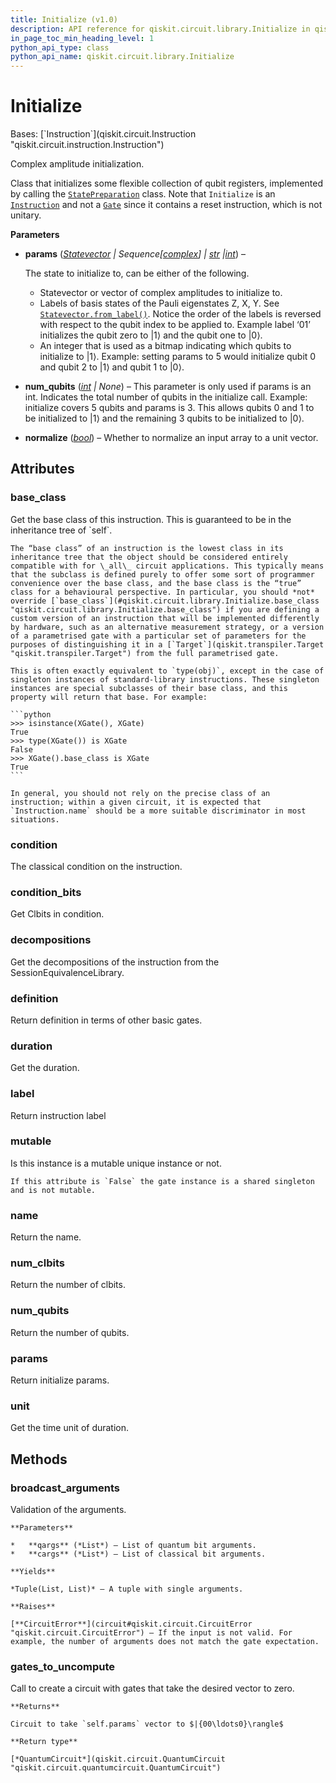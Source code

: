 ```yaml
---
title: Initialize (v1.0)
description: API reference for qiskit.circuit.library.Initialize in qiskit v1.0
in_page_toc_min_heading_level: 1
python_api_type: class
python_api_name: qiskit.circuit.library.Initialize
---
```


# Initialize

<Class id="qiskit.circuit.library.Initialize" isDedicatedPage={true} github="https://github.com/Qiskit/qiskit/tree/stable/1.0/qiskit/circuit/library/data_preparation/initializer.py#L32-L96" signature="qiskit.circuit.library.Initialize(params, num_qubits=None, normalize=False)" modifiers="class">
  Bases: [`Instruction`](qiskit.circuit.Instruction "qiskit.circuit.instruction.Instruction")

  Complex amplitude initialization.

  Class that initializes some flexible collection of qubit registers, implemented by calling the [`StatePreparation`](qiskit.circuit.library.StatePreparation "qiskit.circuit.library.StatePreparation") class. Note that `Initialize` is an [`Instruction`](qiskit.circuit.Instruction "qiskit.circuit.Instruction") and not a [`Gate`](qiskit.circuit.Gate "qiskit.circuit.Gate") since it contains a reset instruction, which is not unitary.

  **Parameters**

  *   **params** ([*Statevector*](qiskit.quantum_info.Statevector "qiskit.quantum_info.Statevector") *| Sequence\[*[*complex*](https://docs.python.org/3/library/functions.html#complex "(in Python v3.12)")*] |* [*str*](https://docs.python.org/3/library/stdtypes.html#str "(in Python v3.12)")  *|*[*int*](https://docs.python.org/3/library/functions.html#int "(in Python v3.12)")) –

      The state to initialize to, can be either of the following.

      *   Statevector or vector of complex amplitudes to initialize to.
      *   Labels of basis states of the Pauli eigenstates Z, X, Y. See [`Statevector.from_label()`](qiskit.quantum_info.Statevector#from_label "qiskit.quantum_info.Statevector.from_label"). Notice the order of the labels is reversed with respect to the qubit index to be applied to. Example label ‘01’ initializes the qubit zero to $|1\rangle$ and the qubit one to $|0\rangle$.
      *   An integer that is used as a bitmap indicating which qubits to initialize to $|1\rangle$. Example: setting params to 5 would initialize qubit 0 and qubit 2 to $|1\rangle$ and qubit 1 to $|0\rangle$.

  *   **num\_qubits** ([*int*](https://docs.python.org/3/library/functions.html#int "(in Python v3.12)") *| None*) – This parameter is only used if params is an int. Indicates the total number of qubits in the initialize call. Example: initialize covers 5 qubits and params is 3. This allows qubits 0 and 1 to be initialized to $|1\rangle$ and the remaining 3 qubits to be initialized to $|0\rangle$.

  *   **normalize** ([*bool*](https://docs.python.org/3/library/functions.html#bool "(in Python v3.12)")) – Whether to normalize an input array to a unit vector.

  ## Attributes

  ### base\_class

  <Attribute id="qiskit.circuit.library.Initialize.base_class">
    Get the base class of this instruction. This is guaranteed to be in the inheritance tree of `self`.

    The “base class” of an instruction is the lowest class in its inheritance tree that the object should be considered entirely compatible with for \_all\_ circuit applications. This typically means that the subclass is defined purely to offer some sort of programmer convenience over the base class, and the base class is the “true” class for a behavioural perspective. In particular, you should *not* override [`base_class`](#qiskit.circuit.library.Initialize.base_class "qiskit.circuit.library.Initialize.base_class") if you are defining a custom version of an instruction that will be implemented differently by hardware, such as an alternative measurement strategy, or a version of a parametrised gate with a particular set of parameters for the purposes of distinguishing it in a [`Target`](qiskit.transpiler.Target "qiskit.transpiler.Target") from the full parametrised gate.

    This is often exactly equivalent to `type(obj)`, except in the case of singleton instances of standard-library instructions. These singleton instances are special subclasses of their base class, and this property will return that base. For example:

    ```python
    >>> isinstance(XGate(), XGate)
    True
    >>> type(XGate()) is XGate
    False
    >>> XGate().base_class is XGate
    True
    ```

    In general, you should not rely on the precise class of an instruction; within a given circuit, it is expected that `Instruction.name` should be a more suitable discriminator in most situations.
  </Attribute>

  ### condition

  <Attribute id="qiskit.circuit.library.Initialize.condition">
    The classical condition on the instruction.
  </Attribute>

  ### condition\_bits

  <Attribute id="qiskit.circuit.library.Initialize.condition_bits">
    Get Clbits in condition.
  </Attribute>

  ### decompositions

  <Attribute id="qiskit.circuit.library.Initialize.decompositions">
    Get the decompositions of the instruction from the SessionEquivalenceLibrary.
  </Attribute>

  ### definition

  <Attribute id="qiskit.circuit.library.Initialize.definition">
    Return definition in terms of other basic gates.
  </Attribute>

  ### duration

  <Attribute id="qiskit.circuit.library.Initialize.duration">
    Get the duration.
  </Attribute>

  ### label

  <Attribute id="qiskit.circuit.library.Initialize.label">
    Return instruction label
  </Attribute>

  ### mutable

  <Attribute id="qiskit.circuit.library.Initialize.mutable">
    Is this instance is a mutable unique instance or not.

    If this attribute is `False` the gate instance is a shared singleton and is not mutable.
  </Attribute>

  ### name

  <Attribute id="qiskit.circuit.library.Initialize.name">
    Return the name.
  </Attribute>

  ### num\_clbits

  <Attribute id="qiskit.circuit.library.Initialize.num_clbits">
    Return the number of clbits.
  </Attribute>

  ### num\_qubits

  <Attribute id="qiskit.circuit.library.Initialize.num_qubits">
    Return the number of qubits.
  </Attribute>

  ### params

  <Attribute id="qiskit.circuit.library.Initialize.params">
    Return initialize params.
  </Attribute>

  ### unit

  <Attribute id="qiskit.circuit.library.Initialize.unit">
    Get the time unit of duration.
  </Attribute>

  ## Methods

  ### broadcast\_arguments

  <Function id="qiskit.circuit.library.Initialize.broadcast_arguments" github="https://github.com/Qiskit/qiskit/tree/stable/1.0/qiskit/circuit/library/data_preparation/initializer.py#L95-L96" signature="broadcast_arguments(qargs, cargs)">
    Validation of the arguments.

    **Parameters**

    *   **qargs** (*List*) – List of quantum bit arguments.
    *   **cargs** (*List*) – List of classical bit arguments.

    **Yields**

    *Tuple(List, List)* – A tuple with single arguments.

    **Raises**

    [**CircuitError**](circuit#qiskit.circuit.CircuitError "qiskit.circuit.CircuitError") – If the input is not valid. For example, the number of arguments does not match the gate expectation.
  </Function>

  ### gates\_to\_uncompute

  <Function id="qiskit.circuit.library.Initialize.gates_to_uncompute" github="https://github.com/Qiskit/qiskit/tree/stable/1.0/qiskit/circuit/library/data_preparation/initializer.py#L77-L83" signature="gates_to_uncompute()">
    Call to create a circuit with gates that take the desired vector to zero.

    **Returns**

    Circuit to take `self.params` vector to $|{00\ldots0}\rangle$

    **Return type**

    [*QuantumCircuit*](qiskit.circuit.QuantumCircuit "qiskit.circuit.quantumcircuit.QuantumCircuit")
  </Function>
</Class>

